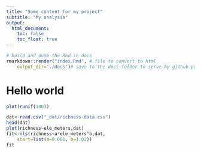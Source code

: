 ```yaml
---
title: "Some content for my project"
subtitle: "My analysis"
output: 
  html_document:
    toc: false
    toc_float: true  
---
```




```r
# build and dump the Rmd in docs
rmarkdown::render("index.Rmd", # file to convert to html
    output_dir="./docs")# save to the docs folder to serve by github pages
```


# Hello world

```r
plot(runif(100))
```

```r
dat<-read.csv("_dat/richness-data.csv")
head(dat)
plot(richness~ele_meters,dat) 
fit<-nls(richness~a*ele_meters^b,dat,
    start=list(a=0.001, b=1.02))
fit 
```

